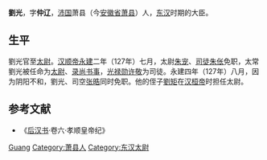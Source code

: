 {{Otheruses|other=名为刘光的其他人物|刘光}}

'''劉光'''，字'''仲辽'''，[[沛国|沛国]]萧县（今[[安徽省|安徽省]][[萧县|萧县]]）人，[[东汉|东汉]]时期的大臣。

== 生平 ==
劉光官至[[太尉|太尉]]。[[汉顺帝|汉顺帝]][[永建_(东汉)|永建]]二年（127年）七月，太尉[[朱宠|朱宠]]、[[司徒|司徒]][[朱伥|朱伥]]免职，太常劉光被任命为[[太尉|太尉]]、[[录尚书事|录尚书事]]，[[光禄勋|光禄勋]][[许敬|许敬]]为司徒。永建四年（127年）八月，因为阴阳不和，劉光、司空[[张晧|张晧]]同时免职。他的侄子[[劉矩_(東漢)|劉矩]]在[[汉桓帝|汉桓帝]]时担任太尉。

== 参考文献 ==
*《[[后汉书|后汉书]]·卷六·孝顺皇帝纪》

{{东汉大司马太尉}}

{{Authority control}}
{{DEFAULTSORT:Liu刘}}
[[Category:沛国刘氏|Guang]]
[[Category:萧县人|Category:萧县人]]
[[Category:东汉太尉|Category:东汉太尉]]